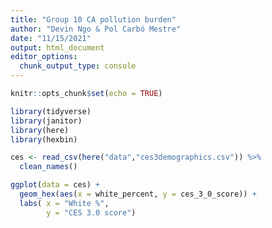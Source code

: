 ```yaml
---
title: "Group 10 CA pollution burden"
author: "Devin Ngo & Pol Carbó Mestre"
date: "11/15/2021"
output: html_document
editor_options: 
  chunk_output_type: console
---
```


```r
knitr::opts_chunk$set(echo = TRUE)

library(tidyverse)
library(janitor)
library(here)
library(hexbin)
```

```r
ces <- read_csv(here("data","ces3demographics.csv")) %>% 
  clean_names()
```

```r
ggplot(data = ces) +
  geom_hex(aes(x = white_percent, y = ces_3_0_score)) +
  labs( x = "White %",
        y = "CES 3.0 score")
```


